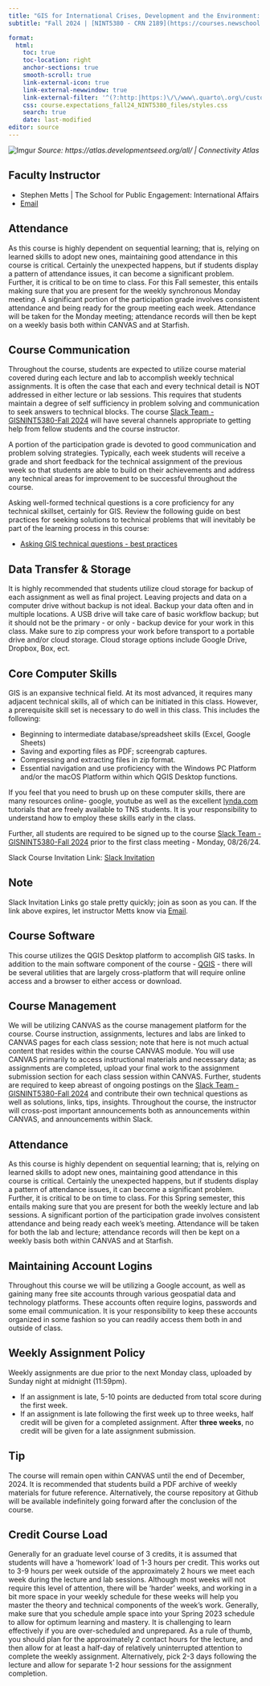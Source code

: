 ```yaml
---
title: "GIS for International Crises, Development and the Environment: Course Expectations"
subtitle: "Fall 2024 | [NINT5380 - CRN 2189](https://courses.newschool.edu/courses/NINT5380/)"

format: 
  html:
    toc: true
    toc-location: right
    anchor-sections: true
    smooth-scroll: true
    link-external-icon: true
    link-external-newwindow: true
    link-external-filter: '^(?:http:|https:)\/\/www\.quarto\.org\/custom'
    css: course.expectations_fall24_NINT5380_files/styles.css
    search: true
    date: last-modified
editor: source
---
```


![Imgur](https://i.imgur.com/u4a7CAv.png)
*Source: https://atlas.developmentseed.org/all/ | Connectivity Atlas*

## Faculty Instructor

- Stephen Metts | The School for Public Engagement: International Affairs
- [Email](mailto:mettss@newschool.edu) 

## Attendance

As this course is highly dependent on sequential learning; that is, relying on learned skills to adopt new ones, maintaining good attendance in this course is critical. Certainly the unexpected happens, but if students display a pattern of attendance issues, it can become a significant problem. Further, it is critical to be on time to class.  For this Fall semester, this entails making sure that you are present for the weekly synchronous Monday meeting .  A significant portion of the participation grade involves consistent attendance and being ready for the group meeting each week.  Attendance will be taken for the Monday meeting; attendance records will then be kept on a weekly basis both within CANVAS and at Starfish.

## Course Communication

Throughout the course, students are expected to utilize course material covered during each lecture and lab to accomplish weekly technical assignments. It is often the case that each and every technical detail is NOT addressed in either lecture or lab sessions. This requires that students maintain a degree of self sufficiency in problem solving and communication to seek answers to technical blocks.  The course [Slack Team - GISNINT5380-Fall 2024 ](https://gisnint5380-fall2024.slack.com/) will have several channels appropriate to getting help from fellow students and the course instructor.

A portion of the participation grade is devoted to good communication and problem solving strategies.  Typically, each week students will receive a grade and short feedback for the technical assignment of the previous week so that students are able to build on their achievements and address any technical areas for improvement to be successful throughout the course.

Asking well-formed technical questions is a core proficiency for any technical skillset, certainly for GIS.  Review the following guide on best practices for seeking solutions to technical problems that will inevitably be part of the learning process in this course:

- [Asking GIS technical questions - best practices](https://gist.github.com/gis-nspe-tns/753045971941b7f5f1b59979eb0f8829)


## Data Transfer & Storage

It is highly recommended that students utilize cloud storage for backup of each assignment as well as final project. Leaving projects and data on a computer drive without backup is not ideal. Backup your data often and in multiple locations. A USB drive will take care of basic workflow backup; but it should not be the primary - or only - backup device for your work in this class.  Make sure to zip compress your work before transport to a portable drive and/or cloud storage.  Cloud storage options include Google Drive, Dropbox, Box, ect.

## Core Computer Skills

GIS is an expansive technical field. At its most advanced, it requires many adjacent technical skills, all of which can be initiated in this class. However, a prerequisite skill set is necessary to do well in this class. This includes the following: 


- Beginning to intermediate database/spreadsheet skills (Excel, Google Sheets)
- Saving and exporting files as PDF; screengrab captures. 
- Compressing and extracting files in zip format.
- Essential navigation and use proficiency with the Windows PC Platform and/or the macOS Platform within which QGIS Desktop functions.

If you feel that you need to brush up on these computer skills, there are many resources online- google, youtube as well as the excellent [lynda.com](https://www.lynda.com/) tutorials that are freely available to TNS students. It is your responsibility to understand how to employ these skills early in the class. 

Further, all students are required  to be signed up to the course [Slack Team - GISNINT5380-Fall 2024](https://gisnint5380-fall2024.slack.com/) prior to the first class meeting - Monday, 08/26/24.

Slack Course Invitation Link: [Slack Invitation](https://join.slack.com/t/slack-tby3518/shared_invite/zt-2opp1s8ud-2O_HcQuYzduZuqkSva9ibg)

::: {.callout-note}
## Note
Slack Invitation Links go stale pretty quickly; join as soon as you can.  If the link above expires, let instructor Metts know via [Email](mailto:mettss@newschool.edu).
:::

## Course Software

This course utilizes the QGIS Desktop platform to accomplish GIS tasks.  In addition to the main software component of the course - [QGIS](https://qgis.org/en/site/) - there will be several utilities that are largely cross-platform that will require online access and a browser to either access or download.

## Course Management

We will be utilizing CANVAS as the course management platform for the course.  Course instruction, assignments, lectures and labs are linked to CANVAS pages for each class session; note that here is not much actual content that resides within the course CANVAS module.  You will use CANVAS primarily to access instructional materials and necessary data; as assignments are completed, upload your final work to the assignment submission section for each class session within CANVAS. Further, students are required to keep abreast of ongoing postings on the [Slack Team - GISNINT5380-Fall 2024](https://gisnint5380-fall2024.slack.com/) and contribute their own technical questions as well as solutions, links, tips, insights. Throughout the course, the instructor will cross-post important announcements both as announcements within CANVAS, and announcements within Slack.

## Attendance

As this course is highly dependent on sequential learning; that is, relying on learned skills to adopt new ones, maintaining good attendance in this course is critical. Certainly the unexpected happens, but if students display a pattern of attendance issues, it can become a significant problem. Further, it is critical to be on time to class.  For this Spring semester, this entails making sure that you are present for both the weekly lecture and lab sessions.  A significant portion of the participation grade involves consistent attendance and being ready each week's meeting.  Attendance will be taken for both the lab and lecture; attendance records will then be kept on a weekly basis both within CANVAS and at Starfish.

## Maintaining Account Logins

Throughout this course we will be utilizing a Google account, as well as gaining many free site accounts through various geospatial data and technology platforms. These accounts often require logins, passwords and some email communication. It is your responsibility to keep these accounts organized in some fashion so you can readily access them both in and outside of class.

## Weekly Assignment Policy

Weekly assignments are due prior to the next Monday class, uploaded by Sunday night at midnight (11:59pm).

- If an assignment is late, 5-10 points are deducted from total score during the first week.
- If an assignment is late following the first week up to three weeks, half credit will be given for a completed assignment. After **three weeks**, no credit will be given for a late assignment submission.


::: {.callout-tip}
## Tip
The course will remain open within CANVAS until the end of December, 2024.  It is recommended that students build a PDF archive of weekly materials for future reference. Alternatively, the course repository at Github will be available indefinitely going forward after the conclusion of the course.
:::

## Credit Course Load

Generally for an graduate level course of 3 credits, it is assumed that students will have a ‘homework’ load of 1-3 hours per credit. This works out to 3-9 hours per week outside of the approximately 2 hours we meet each week during the lecture and lab sessions. Although most weeks will not require this level of attention, there will be 'harder' weeks, and working in a bit more space in your weekly schedule for these weeks will help you master the theory and technical components of the week's work. Generally, make sure that you schedule ample space into your Spring 2023 schedule to allow for optimum learning and mastery. It is challenging to learn effectively if you are over-scheduled and unprepared. As a rule of thumb, you should plan for the approximately 2 contact hours for the lecture, and then allow for at least a half-day of relatively uninterrupted attention to complete the weekly assignment.  Alternatively, pick 2-3 days following the lecture and allow for separate 1-2 hour sessions for the assignment completion.




